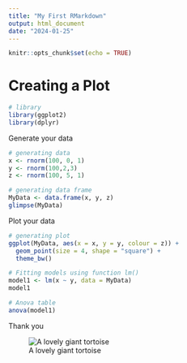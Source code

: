 ```yaml
---
title: "My First RMarkdown"
output: html_document
date: "2024-01-25"
---
```


```r
knitr::opts_chunk$set(echo = TRUE)
```

# Creating a Plot


```r
# library 
library(ggplot2)
library(dplyr)

```

Generate your data 

```r
# generating data
x <- rnorm(100, 0, 1)
y <- rnorm(100,2,3)
z <- rnorm(100, 5, 1)

# generating data frame 
MyData <- data.frame(x, y, z)
glimpse(MyData)
```

Plot your data 

```r
# generating plot 
ggplot(MyData, aes(x = x, y = y, colour = z)) + 
  geom_point(size = 4, shape = "square") + 
  theme_bw()

```

```r
# Fitting models using function lm()
model1 <- lm(x ~ y, data = MyData)
model1
```

```r
# Anova table 
anova(model1)
```

Thank you 

![A lovely giant tortoise](https://upload.wikimedia.org/wikipedia/commons/thumb/a/aa/A._gigantea_Aldabra_Giant_Tortoise.jpg/1200px-A._gigantea_Aldabra_Giant_Tortoise.jpg) 



